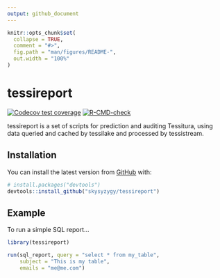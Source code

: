 ```yaml
---
output: github_document
---
```


<!-- README.md is generated from README.Rmd. Please edit that file -->

```r
knitr::opts_chunk$set(
  collapse = TRUE,
  comment = "#>",
  fig.path = "man/figures/README-",
  out.width = "100%"
)
```

# tessireport

<!-- badges: start -->
[![Codecov test coverage](https://codecov.io/gh/skysyzygy/tessireport/branch/main/graph/badge.svg)](https://app.codecov.io/gh/skysyzygy/tessireport?branch=main)
[![R-CMD-check](https://github.com/skysyzygy/tessireport/actions/workflows/R-CMD-check.yaml/badge.svg)](https://github.com/skysyzygy/tessireport/actions/workflows/R-CMD-check.yaml)
<!-- badges: end -->

tessireport is a set of scripts for prediction and auditing Tessitura, using data queried and cached by tessilake and processed by tessistream.

## Installation

You can install the latest version from [GitHub](https://github.com/) with:

``` r
# install.packages("devtools")
devtools::install_github("skysyzygy/tessireport")
```
## Example

To run a simple SQL report...

```r
library(tessireport)

run(sql_report, query = "select * from my_table",
    subject = "This is my table",
    emails = "me@me.com")

```

